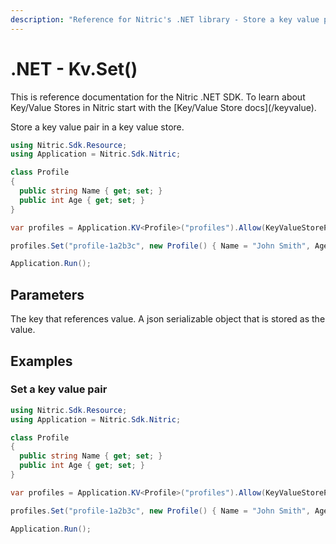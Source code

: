 ```yaml
---
description: "Reference for Nitric's .NET library - Store a key value pair in a key value store."
---
```


# .NET - Kv.Set()

<Note>
  This is reference documentation for the Nitric .NET SDK. To learn about
  Key/Value Stores in Nitric start with the [Key/Value Store docs](/keyvalue).
</Note>

Store a key value pair in a key value store.

```csharp
using Nitric.Sdk.Resource;
using Application = Nitric.Sdk.Nitric;

class Profile
{
  public string Name { get; set; }
  public int Age { get; set; }
}

var profiles = Application.KV<Profile>("profiles").Allow(KeyValueStorePermission.Set);

profiles.Set("profile-1a2b3c", new Profile() { Name = "John Smith", Age = 21 });

Application.Run();
```

## Parameters

<Properties>
  <Property name="key" required type="string">
    The key that references value.
  </Property>
  <Property name="value" required type="T">
    A json serializable object that is stored as the value.
  </Property>
</Properties>

## Examples

### Set a key value pair

```csharp
using Nitric.Sdk.Resource;
using Application = Nitric.Sdk.Nitric;

class Profile
{
  public string Name { get; set; }
  public int Age { get; set; }
}

var profiles = Application.KV<Profile>("profiles").Allow(KeyValueStorePermission.Set);

profiles.Set("profile-1a2b3c", new Profile() { Name = "John Smith", Age = 21 });

Application.Run();
```
